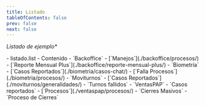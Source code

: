 ```yaml
---
title: Listado
tableOfContents: false 
prev: false
next: false
---
```



_Listado de ejemplo*_

<FileTree>
- listado.list 
- Contenido
  - `Backoffice`
    - [`Manejos`](./backoffice/procesos/)
    - [`Reporte Mensual Plus`](./backoffice/reporte-mensual-plus/)
  - `Biometría`
    - [`Casos Reportados`](./biometria/casos-chat/) 
    - [`Falla Procesos`](./biometria/procesos/)
  - `Moviturnos`
    - [`Casos Reportados`](./moviturnos/generalidades/)
    - `Turnos fallidos`
  - `VentasPAP`
    - `Casos reportados`
    - [`Procesos`](./ventaspap/procesos/)
  - `Cierres Masivos`
    - `Proceso de Cierres`

</FileTree>
  
 